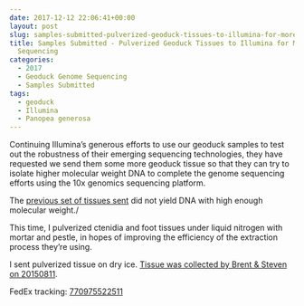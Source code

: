 ```yaml
---
date: 2017-12-12 22:06:41+00:00
layout: post
slug: samples-submitted-pulverized-geoduck-tissues-to-illumina-for-more-10x-genomics-sequencing
title: Samples Submitted - Pulverized Geoduck Tissues to Illumina for More 10x Genomics
  Sequencing
categories:
  - 2017
  - Geoduck Genome Sequencing
  - Samples Submitted
tags:
  - geoduck
  - Illumina
  - Panopea generosa
---
```


Continuing Illumina's generous efforts to use our geoduck samples to test out the robustness of their emerging sequencing technologies, they have requested we send them some more geoduck tissue so that they can try to isolate higher molecular weight DNA to complete the genome sequencing efforts using the 10x genomics sequencing platform.

The [previous set of tissues sent](https://robertslab.github.io/sams-notebook/posts/2017/2017-11-20-samples-submitted-geoduck-tissues-to-illumina-for-more-10x-genomics-sequencing/) did not yield DNA with high enough molecular weight./

This time, I pulverized ctenidia and foot tissues under liquid nitrogen with mortar and pestle, in hopes of improving the efficiency of the extraction process they're using.

I sent pulverized tissue on dry ice. [Tissue was collected by Brent & Steven on 20150811](https://onsnetwork.org/halfshell/2015/08/11/big-day-big-clam/).

FedEx tracking: [770975522511](https://www.fedex.com/apps/fedextrack/?action=track&tracknumbers=770975522511&clienttype=ivshpalrt)
